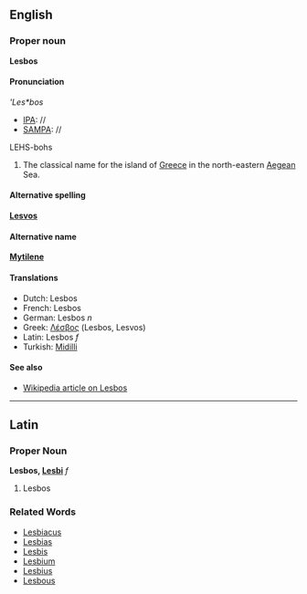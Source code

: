 ==English==
===Proper noun===
'''Lesbos'''

====Pronunciation====
'''Les*bos''
*[[IPA]]: //
*[[SAMPA]]: //
LEHS-bohs

#The classical name for the island of [[Greece]] in the north-eastern [[Aegean]] Sea.

====Alternative spelling====
'''[[Lesvos]]'''

====Alternative name====
'''[[Mytilene]]'''

====Translations====
*Dutch: Lesbos
*French: Lesbos
*German: Lesbos ''n''
*Greek: [[Λέσβος]] (Lesbos, Lesvos)
*Latin: Lesbos ''f''
*Turkish: [[Midilli]]

====See also====
*[http://en.wikipedia.org/wiki/Lesbos Wikipedia article on Lesbos]
----

==Latin==
===Proper Noun===
'''Lesbos, [[Wiktionary Appendix:Latin second declension|Lesbi]]''' ''f''

#Lesbos
===Related Words===
*[[Lesbiacus]]
*[[Lesbias]]
*[[Lesbis]]
*[[Lesbium]]
*[[Lesbius]]
*[[Lesbous]]